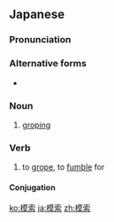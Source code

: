 ==Japanese==
{{ja-kanjitab|も|さく|yomi=on}}

===Pronunciation===
{{ja-pron|もさく|y=on}}

===Alternative forms===
* {{l|ja|摸索}}

===Noun===
{{ja-noun|もさく}}

# [[groping]]

===Verb===
{{ja-verb-suru|tr=trans|もさく}}

# to [[grope]], to [[fumble]] for

====Conjugation====
{{ja-suru|もさく}}

[[ko:模索]]
[[ja:模索]]
[[zh:模索]]